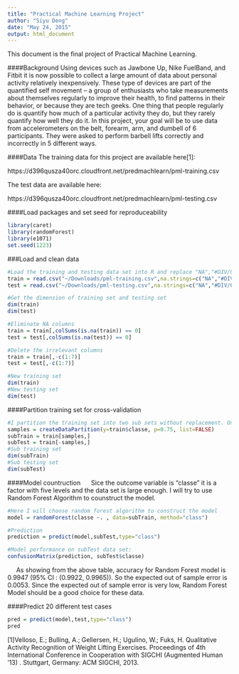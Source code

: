 ```yaml
---
title: "Practical Machine Learning Project"
author: "Siyu Deng"
date: "May 24, 2015"
output: html_document
---
```


This document is the final project of Practical Machine Learning.

####Background
Using devices such as Jawbone Up, Nike FuelBand, and Fitbit it is now possible to collect a large amount of data about personal activity relatively inexpensively. These type of devices are part of the quantified self movement – a group of enthusiasts who take measurements about themselves regularly to improve their health, to find patterns in their behavior, or because they are tech geeks. One thing that people regularly do is quantify how much of a particular activity they do, but they rarely quantify how well they do it. In this project, your goal will be to use data from accelerometers on the belt, forearm, arm, and dumbell of 6 participants. They were asked to perform barbell lifts correctly and incorrectly in 5 different ways. 

####Data
The training data for this project are available here[1]: 

https://d396qusza40orc.cloudfront.net/predmachlearn/pml-training.csv

The test data are available here: 

https://d396qusza40orc.cloudfront.net/predmachlearn/pml-testing.csv

####Load packages and set seed for reproduceability

```r
library(caret)
library(randomForest)
library(e1071)
set.seed(1223)
```

###Load and clean data

```r
#Load the training and testing data set into R and replace "NA","#DIV/0!","" with NA
train = read.csv("~/Downloads/pml-training.csv",na.strings=c("NA","#DIV/0!", ""))
test = read.csv("~/Downloads/pml-testing.csv",na.strings=c("NA","#DIV/0!", ""))

#Get the dimension of training set and testing set
dim(train)
dim(test)

#Eliminate NA columns
train = train[,colSums(is.na(train)) == 0]
test = test[,colSums(is.na(test)) == 0]

#Delete the irrelevant columns
train = train[,-c(1:7)]
test = test[,-c(1:7)]
```


```r
#New training set
dim(train)
#New testing set
dim(test)
```

####Partition training set for cross-validation
```r
#I partition the training set into two sub sets without replacement. One contains 75% of the training data as my subTrain data set to counstruct the model. The rest 25% will be used to test the accuracy of the model I counstruct.
samples = createDataPartition(y=train$classe, p=0.75, list=FALSE)
subTrain = train[samples,]
subTest = train[-samples,]
#Sub training set 
dim(subTrain)
#Sub testing set
dim(subTest)
```

####Model countruction
&nbsp;&nbsp;&nbsp;&nbsp; Sice the outcome variable is "classe" it is a factor with five levels and the data set is large enough. I will try to use Random Forest Algorithm to counstruct the model.

```r
#Here I will choose random forest algorithm to construct the model
model = randomForest(classe ~. , data=subTrain, method="class")

#Prediction
prediction = predict(model,subTest,type="class")

#Model performance on subTest data set:
confusionMatrix(prediction, subTest$classe)
```

&nbsp;&nbsp;&nbsp;&nbsp; As showing from the above table, accuracy for Random Forest model is 0.9947 (95% CI : (0.9922, 0.9965)). So the expected out of sample error is 0.0053. Since the expected out of sample error is very low, Random Forest Model should be a good choice for these data.    

####Predict 20 different test cases
```r
pred = predict(model,test,type="class")
pred
```

[1]Velloso, E.; Bulling, A.; Gellersen, H.; Ugulino, W.; Fuks, H. Qualitative Activity Recognition of Weight Lifting Exercises. Proceedings of 4th International Conference in Cooperation with SIGCHI (Augmented Human '13) . Stuttgart, Germany: ACM SIGCHI, 2013.
